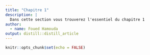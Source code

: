 ```yaml
---
title: "Chapitre 1"
description: |
  Dans cette section vous trouverez l'essentiel du chapitre 1
author:
  - name: Foued Hamouda 
output: distill::distill_article
---
```


```r
knitr::opts_chunk$set(echo = FALSE)
```
